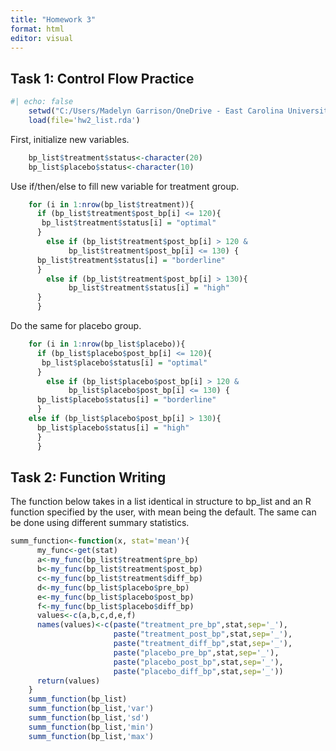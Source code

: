 ```yaml
---
title: "Homework 3"
format: html
editor: visual
---
```


## Task 1: Control Flow Practice


```r
#| echo: false
    setwd("C:/Users/Madelyn Garrison/OneDrive - East Carolina University/Desktop/Homework-3")
    load(file='hw2_list.rda')
```  

First, initialize new variables.
```r
    bp_list$treatment$status<-character(20)
    bp_list$placebo$status<-character(10)
```
Use if/then/else to fill new variable for treatment group.
```r
    for (i in 1:nrow(bp_list$treatment)){
      if (bp_list$treatment$post_bp[i] <= 120){
       bp_list$treatment$status[i] = "optimal"
      }
        else if (bp_list$treatment$post_bp[i] > 120 & 
             bp_list$treatment$post_bp[i] <= 130) {
      bp_list$treatment$status[i] = "borderline" 
      }
        else if (bp_list$treatment$post_bp[i] > 130){
             bp_list$treatment$status[i] = "high" 
      }
      }
```
Do the same for placebo group.

```r
    for (i in 1:nrow(bp_list$placebo)){
      if (bp_list$placebo$post_bp[i] <= 120){
       bp_list$placebo$status[i] = "optimal"
      }
        else if (bp_list$placebo$post_bp[i] > 120 & 
             bp_list$placebo$post_bp[i] <= 130) {
      bp_list$placebo$status[i] = "borderline" 
      }
    else if (bp_list$placebo$post_bp[i] > 130){
      bp_list$placebo$status[i] = "high"
      }
      }
```

## Task 2: Function Writing

The function below takes in a list identical in structure to bp_list and an R function specified by the user, with mean being the default. The same can be done using different summary statistics.

```r
summ_function<-function(x, stat='mean'){
      my_func<-get(stat)
      a<-my_func(bp_list$treatment$pre_bp)
      b<-my_func(bp_list$treatment$post_bp)
      c<-my_func(bp_list$treatment$diff_bp)
      d<-my_func(bp_list$placebo$pre_bp)
      e<-my_func(bp_list$placebo$post_bp)
      f<-my_func(bp_list$placebo$diff_bp)
      values<-c(a,b,c,d,e,f)
      names(values)<-c(paste("treatment_pre_bp",stat,sep='_'),
                       paste("treatment_post_bp",stat,sep='_'),
                       paste("treatment_diff_bp",stat,sep='_'),
                       paste("placebo_pre_bp",stat,sep='_'),
                       paste("placebo_post_bp",stat,sep='_'),
                       paste("placebo_diff_bp",stat,sep='_'))
      return(values)
    }
    summ_function(bp_list)
    summ_function(bp_list,'var')
    summ_function(bp_list,'sd')
    summ_function(bp_list,'min')
    summ_function(bp_list,'max')
```
    